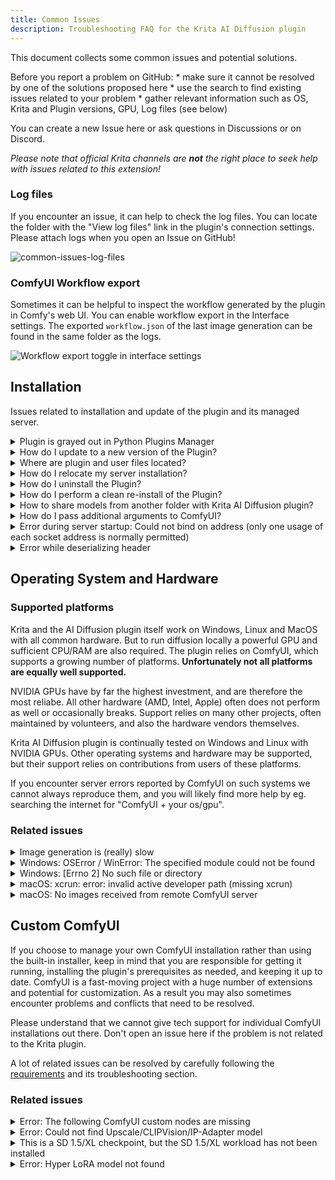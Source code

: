 ```yaml
---
title: Common Issues
description: Troubleshooting FAQ for the Krita AI Diffusion plugin
---
```


This document collects some common issues and potential solutions. 

<Aside type="note">
Before you report a problem on GitHub:
* make sure it cannot be resolved by one of the solutions proposed here
* use the <ExternalLink href="https://github.com/Acly/krita-ai-diffusion/issues?q=is%3Aissue">search</ExternalLink> to
  find existing issues related to your problem
* gather relevant information such as OS, Krita and Plugin versions, GPU, Log
  files (see below)
</Aside>

You can <ExternalLink href="https://github.com/Acly/krita-ai-diffusion/issues">create a new Issue here</ExternalLink>
or ask questions in <ExternalLink href="https://github.com/Acly/krita-ai-diffusion/discussions">Discussions</ExternalLink>
or on <ExternalLink href="https://discord.gg/pWyzHfHHhU">Discord</ExternalLink>.

_Please note that official Krita channels are **not** the right place to seek
help with issues related to this extension!_

### Log files
If you encounter an issue, it can help to check the log files. You can locate
the folder with the "View log files" link in the plugin's connection settings.
Please attach logs when you open an Issue on GitHub!

![common-issues-log-files](../../assets/common-issues/log-files.png)

### ComfyUI Workflow export
Sometimes it can be helpful to inspect the workflow generated by the plugin in
Comfy's web UI. You can enable workflow export in the Interface settings. The
exported `workflow.json` of the last image generation can be found in the same
folder as the logs.

![Workflow export toggle in interface settings](../../assets/common-issues/workflow-export.png)



## Installation

Issues related to installation and update of the plugin and its managed server.

<details>
<summary id="plugin-grayed-out">Plugin is grayed out in Python Plugins Manager</summary>
<p>
The most common reason is that a source package was used for installation (eg
using GitHub's Code ‣ Download ZIP). It is automatically generated by GitHub and
does not contain everything. Please try with a <ExternalLink href="https://github.com/Acly/krita-ai-diffusion/releases">release package</ExternalLink>.

Krita will show an error message when you hover over the grayed out entry in the
plugin manager. See below for an example. *Please make sure to include the error
message if you report an issue!*

![Grayed out plugin with tooltip](../../assets/common-issues/grayed-out.png)
</p>
</details>

<details>
<summary id="update-plugin">How do I update to a new version of the Plugin?</summary>
<p>
To upgrade a previous version of the plugin, simply follow the instructions for
initial installation. The old version will be replaced.

Krita has to be restarted for the update to take effect. If your server
installation is managed by the plugin, it may prompt you to do an upgrade. This
will automatically reinstall the server software, but without downloading models
again.

<Aside type="caution">
`Import Python Plugin from File...` deletes the previous version and replaces
it! If you originally installed a version before 1.15.0, your server
installation and settings may be located in the plugin folder. In that case
either
* Extract the plugin manually into the installation folder
  (`.../pykrita/ai_diffusion`). Overwrite existing files when prompted.
* Or relocate your server installation first (you can move the folder and update
  the path in the UI)
</Aside>
</p>
</details>

<details>
<summary id="file-locations">Where are plugin and user files located?</summary>
<p>
The plugin stores data in up to three locations:
1. `<appdata>/krita/pykrita/ai_diffusion` - This is the folder where you installed.
2. `<appdata>/krita/ai_diffusion` - This folder contains user data (settings, styles, logs...)
3. The server location if you installed it via the plugin. By default it is in the same place as user data (2.) unless you changed it manually.

The full path depends on OS and how Krita was installed. You can find it via the ["View log files" link](#log-files) in the plugin's connection settings. Typical paths are:
* Windows: `C:\User\<your-name>\AppData\Roaming\krita\...`
* Linux: `~/.local/share/krita/...`
* MacOS: `~/Library/Application Support/krita/...`
</p>
</details>

<details>
<summary id="relocate-server">How do I relocate my server installation?</summary>
<p>
By default the installer will place the ComfyUI server in
`<appdata>/krita/ai_diffusion/server`. The path can be chosen freely in the UI
and point to any other folder! If you already have an installation it's also
possible to simply move the folder to a different location, and then change the
path in the UI afterwards.
</p>
</details>

<details>
<summary id="uninstall-plugin">How do I uninstall the Plugin?</summary>
<p>
You can remove the plugin simply by deleting the folder where you installed it.

If you installed the server via the plugin, find it at the path you chose for
installation. Delete that folder if you have no further use for it.

See [plugin file locations](#file-locations) for default locations.
</p>
</details>

<details>
<summary id="reinstall-plugin">How do I perform a clean re-install of the Plugin?</summary>
<p>
Follow the installation instructions, it will delete and replace the previous
version.

If you want to re-install the server, you can do this from the Connection settings.
Choose `Manage` > `Re-install`. This will keep your models and settings, but
re-download the server software and update it to the latest version.
</p>
</details>

<details>
<summary id="share-models">How to share models from another folder with Krita AI Diffusion plugin?</summary>
<p>
If you used the plugin to install and set up ComfyUI, but already have Stable
Diffusion models in a different location, it is possible to share them:
1. Go to the folder where you installed the server ("Server Path")
1. Go into the `ComfyUI` folder
1. Open the file `extra_model_paths.yaml` in a text editor and change the paths
   to point to the locations where your models are stored
</p>
</details>

<details>
<summary id="server-arguments">How do I pass additional arguments to ComfyUI?</summary>
<p>
Some issues with certain hardware can be solved by passing additional arguments
to the ComfyUI server. If you used the plugin installer, it will start/stop the
server for you. To add arguments: 
1. Locate `settings.json` in the [user data folder](#file-locations) (`<appdata>/krita/ai_diffusion`)
1. Open it with a text editor (notepad will do)
1. Find the line with `"server_arguments"` and edit the value

For example if you want to add `--force-fp16` and `--dont-upcast-attention`
arguments it should look like this:
```json
  "server_arguments": "--dont-upcast-attention --force-fp16"
```
</p>
</details>

<details>
<summary id="bind-address">Error during server startup: Could not bind on address (only one usage of each socket address is normally permitted)</summary>
<p>
If you get this error it usually means another process is already running and
using the same port. This could be:
* Another instance of ComfyUI you are running manually
* A server process previously started by the Krita plugin that wasn't shut down correctly
* Some other process on your system which uses the same port (8188)
* An issues with system or firewall settings (unlikely)

The easiest solution is to shutdown the other process which is using the same
port. You can do this manually, or just log off / reboot.

If you don't want to shutdown the other process or can't find it, you can also
change the port the server runs on. See
[above](#server-arguments) on how to change server
arguments. Set them to eg.:
```json
  "server_arguments": "--port 25608"
```
You can choose any port number you like.
</p>
</details>

<details>
<summary id="deserializing-header">Error while deserializing header</summary>
<p>
If you see an error of the kind `HeaderTooLarge` or `MetadataIncompleteBuffer`
it is most likely because one of the model files is corrupt (has not been
downloaded properly). Try to delete and re-download them in order to fix the
issue.

If you are using a managed server installation, you can do this by going to the
plugin's connection settings and clicking `Manage` > `Verify`. This will 
automatically check all models and re-download them if necessary.
</p>
</details>

## Operating System and Hardware

### Supported platforms

Krita and the AI Diffusion plugin itself work on Windows, Linux and MacOS with
all common hardware. But to run diffusion locally a powerful GPU and sufficient
CPU/RAM are also required. The plugin relies on ComfyUI, which supports a
growing number of platforms. **Unfortunately not all platforms are equally well
supported.**

NVIDIA GPUs have by far the highest investment, and are therefore the most
reliabe. All other hardware (AMD, Intel, Apple) often does not perform as well
or occasionally breaks. Support relies on many other projects, often maintained
by volunteers, and also the hardware vendors themselves.

<Aside type="note">
Krita AI Diffusion plugin is continually tested on Windows and Linux with NVIDIA
GPUs. Other operating systems and hardware may be supported, but their support
relies on contributions from users of these platforms.
</Aside>

If you encounter server errors reported by ComfyUI on such systems we cannot
always reproduce them, and you will likely find more help by eg. searching the
internet for "ComfyUI + your os/gpu".

### Related issues

<details>
<summary id="generation-slow">Image generation is (really) slow</summary>
<p>
If you consider generation too slow, here are a few things to check:
* What resolution is your canvas? Start with a low resolution (eg. 512x512) and
  go up from there.
* Are you using SD 1.5 or SD XL? Note that SD XL uses a minimum resolution of
  1024 and requires more resources.
* Are you running out of VRAM? There are tools to track GPU memory usage. If it
  hits your limit, you may not get an error, but extremely long generation times
  instead.
* What is your hardware? What is the expected performance for Stable Diffusion?
  You can find comparisons for many GPUs online.
* What kind of performance do you get when using ComfyUI directly?
  * With Krita and the plugin running, go to http://127.0.0.1:8188 in your
    browser and "Queue Prompt".
  * If performance is bad there, the problem is not related to the Krita plugin.
</p>
</details>

<details>
<summary id="module-not-found">Windows: OSError / WinError: The specified module could not be found</summary>
<p>
If you encounter errors like this one:
```txt wrap
Error loading "C:\User\...\python\Lib\site-packages\torch\lib\c10.dll" or one of its dependencies.
```
when starting the server, you are probably missing some required system DLL.
You can <ExternalLink href="https://aka.ms/vs/17/release/vc_redist.x64.exe">download them from Microsoft</ExternalLink>.

More information: [https://learn.microsoft.com/en-us/cpp/windows/latest-supported-vc-redist?view=msvc-170#latest-microsoft-visual-c-redistributable-version](https://learn.microsoft.com/en-us/cpp/windows/latest-supported-vc-redist?view=msvc-170#latest-microsoft-visual-c-redistributable-version)
</p>
</details>

<details>
<summary id="filepath-too-long">Windows: [Errno 2] No such file or directory</summary>
<p>
If you encounter an error like this:
```txt wrap
Server execution error: [Errno 2] No such file or directory:
'C:\...\AppData\Roaming\krita\ai_diffusion\server\ComfyUI\custom_nodes\comfyui_controlnet_aux\ckpts\...[somefile].incomplete'
```
when trying to use control layers, it is likely that the file path is too long.

Some Windows versions have a limit of 260 characters for file paths. To fix this issue:
* Move the server installation to a shorter path, eg. `C:\KritaAI`
* Enable long paths in Windows 10/11
</p>
</details>

<details>
<summary id="mac-xcrun">macOS: xcrun: error: invalid active developer path (missing xcrun)</summary>
<p>
Install Xcode command line tools, eg. by running the following command in a
terminal:
```sh
xcode-select --install
```
</p>
</details>

<details>
<summary id="mac-no-images">macOS: No images received from remote ComfyUI server</summary>
<p>
If you are connecting to a remote server like a different machine you own, or a
cloud service like runpod.ai, and run into the situation where **images appear
to be generated but don't show up**: this might be related to SSL certificates
on macOS. See [this issue](https://github.com/Acly/krita-ai-diffusion/issues/74#issuecomment-1819993842)
for solutions.
</p>
</details>


## Custom ComfyUI

If you choose to manage your own ComfyUI installation rather than using the
built-in installer, keep in mind that you are responsible for getting it
running, installing the plugin's prerequisites as needed, and keeping it up to
date. ComfyUI is a fast-moving project with a huge number of extensions and
potential for customization. As a result you may also sometimes encounter
problems and conflicts that need to be resolved.

<Aside type="note">
Please understand that we cannot give tech support for individual ComfyUI
installations out there. Don't open an issue here if the problem is not related
to the Krita plugin.
</Aside>

A lot of related issues can be resolved by carefully following the
[requirements](/comfyui-setup) and its troubleshooting section.

### Related issues

<details>
<summary id="missing-custom-nodes">Error: The following ComfyUI custom nodes are missing</summary>
<p>
Make sure you installed the nodes listed in the [requirements](/comfyui-setup).
In case a custom node package is reported to be missing even though you
installed it, please check that ComfyUI startup console output lists them as
loaded, and does not report errors. Also make sure the nodes can be created in
Comfy's web UI!
</p>
</details>

<details>
<summary id="missing-model">Error: Could not find Upscale/CLIPVision/IP-Adapter model</summary>
<p>
Make sure you placed the models listed in the [requirements](/comfyui-setup) in
the specified folders. If models are still reported missing, first check if
ComfyUI can find them. Open its web UI and create the respective loader nodes
("Load Upscale Model", "Load CLIP Vision", "Load IPAdapter Model"). If they are
not listed there they are in the wrong folder or there is an issue with your
search paths.
</p>
</details>

<details>
<summary id="missing-workload">This is a SD 1.5/XL checkpoint, but the SD 1.5/XL workload has not been installed</summary>
<p>
Workloads refer to the files listed as [Required models](/models#downloading-models).
Because you can use the
plugin with either SD 1.5 or SD XL, it is not an error if one of them is missing - but
you can only use those checkpoints for which you have _all_ the prerequisites.
</p>
</details>

<details>
<summary id="missing-lora">Error: Hyper LoRA model not found</summary>
<p>
Make sure you downloaded [required LoRA](/models#downloading-models) for your base model.
 Create a "Load Lora" node in Comfy's web UI and
check if the file is listed there. If it cannot find it it's in the wrong folder
or there is an issue with your search paths.
</p>
</details>
